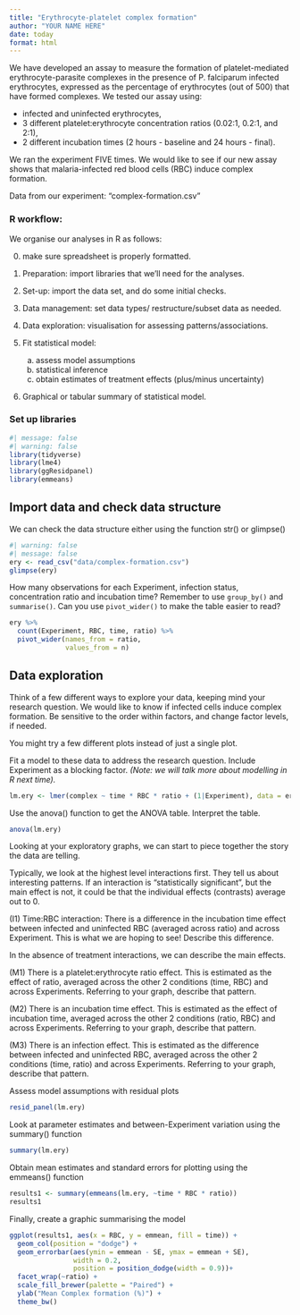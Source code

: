 ```yaml
---
title: "Erythrocyte-platelet complex formation"
author: "YOUR NAME HERE"
date: today
format: html
---
```




We have developed an assay to measure the formation of platelet-mediated erythrocyte-parasite complexes in the presence of P. falciparum infected erythrocytes, expressed as the percentage of erythrocytes (out of 500) that have formed complexes. We tested our assay using:

* infected and uninfected erythrocytes, 
* 3 different platelet:erythrocyte concentration ratios (0.02:1, 0.2:1, and 2:1),
* 2 different incubation times (2 hours - baseline and 24 hours - final). 

We ran the experiment FIVE times. We would like to see if our new assay shows that malaria-infected red blood cells (RBC) induce complex formation.

Data from our experiment: "complex-formation.csv"

### R workflow:
We organise our analyses in R as follows:

(0) make sure spreadsheet is properly formatted.
(1) Preparation: import libraries that we'll need for the analyses.
(2) Set-up: import the data set, and do some initial checks.
(3) Data management:  set data types/ restructure/subset data as needed.
(4) Data exploration: visualisation for assessing patterns/associations.
(5) Fit statistical model:

    (a) assess model assumptions
    (b) statistical inference
    (c) obtain estimates of treatment effects (plus/minus uncertainty)
    
(6) Graphical or tabular summary of statistical model.


### Set up libraries

```r
#| message: false
#| warning: false
library(tidyverse)
library(lme4)
library(ggResidpanel)
library(emmeans)
```

## Import data and check data structure

We can check the data structure either using the function str() or glimpse()

```r
#| warning: false
#| message: false
ery <- read_csv("data/complex-formation.csv")
glimpse(ery)
```

How many observations for each Experiment, infection status, concentration ratio and incubation time? Remember to use `group_by()` and `summarise()`. Can you use `pivot_wider()` to make the table easier to read?

```r
ery %>% 
  count(Experiment, RBC, time, ratio) %>% 
  pivot_wider(names_from = ratio,
              values_from = n)
```  


## Data exploration

Think of a few different ways to explore your data, keeping mind your research question. We would like to know if infected cells induce complex formation. Be sensitive to the order within factors, and change factor levels, if needed.

You might try a few different plots instead of just a single plot.


Fit a model to these data to address the research question. Include Experiment as a blocking factor. *(Note: we will talk more about modelling in R next time).*

```r
lm.ery <- lmer(complex ~ time * RBC * ratio + (1|Experiment), data = ery)
```

Use the anova() function to get the ANOVA table. Interpret the table.

```r
anova(lm.ery)
```
Looking at your exploratory graphs, we can start to piece together the story the data are telling. 

Typically, we look at the highest level interactions first. They tell us about interesting patterns. If an interaction is "statistically significant", but the main effect is not, it could be that the individual effects (contrasts) average out to 0. 

(I1) Time:RBC interaction: There is a difference in the incubation time effect between infected and uninfected RBC (averaged across ratio) and across Experiment. This is what we are hoping to see! Describe this difference.


In the absence of treatment interactions, we can describe the main effects. 

(M1) There is a platelet:erythrocyte ratio effect. This is estimated as the effect of ratio, averaged across the other 2 conditions (time, RBC) and across Experiments. Referring to your graph, describe that pattern.

(M2) There is an incubation time effect. This is estimated as the effect of incubation time, averaged across the other 2 conditions (ratio, RBC) and across Experiments. Referring to your graph, describe that pattern.

(M3) There is an infection effect. This is estimated as the difference between infected and uninfected RBC, averaged across the other 2 conditions (time, ratio) and across Experiments. Referring to your graph, describe that pattern.


Assess model assumptions with residual plots

```r
resid_panel(lm.ery)
```


Look at parameter estimates and between-Experiment variation using the summary() function

```r
summary(lm.ery)
```

Obtain mean estimates and standard errors for plotting using the emmeans() function

```r
results1 <- summary(emmeans(lm.ery, ~time * RBC * ratio))
results1
```

Finally, create a graphic summarising the model

```r
ggplot(results1, aes(x = RBC, y = emmean, fill = time)) +
  geom_col(position = "dodge") +
  geom_errorbar(aes(ymin = emmean - SE, ymax = emmean + SE), 
                width = 0.2,
                position = position_dodge(width = 0.9))+
  facet_wrap(~ratio) +
  scale_fill_brewer(palette = "Paired") +
  ylab("Mean Complex formation (%)") +
  theme_bw()
```